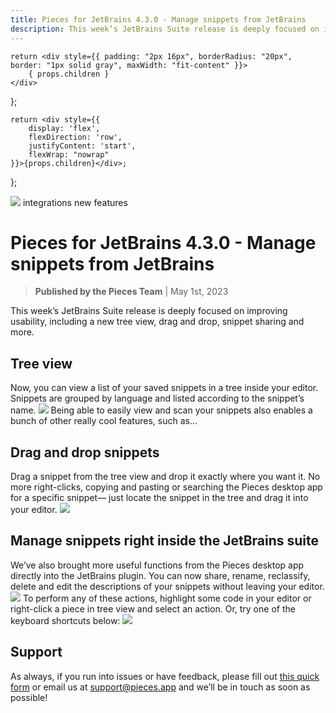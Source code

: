 ```yaml
---
title: Pieces for JetBrains 4.3.0 - Manage snippets from JetBrains
description: This week’s JetBrains Suite release is deeply focused on improving usability, including a new tree view, drag and drop, snippet sharing and more.
---
```


    return <div style={{ padding: "2px 16px", borderRadius: "20px", border: "1px solid gray", maxWidth: "fit-content" }}>
        { props.children }
    </div>
};

    return <div style={{
        display: 'flex',
        flexDirection: 'row',
        justifyContent: 'start',
        flexWrap: "nowrap"
    }}>{props.children}</div>;
};

<link rel="canonical" href="https://code.pieces.app/updates/pieces-for-jetbrains-4-3-0-manage-snippets-from-jetbrains" />

![](https://uploads-ssl.webflow.com/6143afec68f555387049efb3/630d8827169f6c0d182b1651_ezgif_com-gif-maker63_3875f3a6dc50ce8e2e74d764693a1443_2000.png)
<GridFlexRow><Tag>integrations</Tag> <Tag>new features</Tag></GridFlexRow>

# Pieces for JetBrains 4.3.0 - Manage snippets from JetBrains
> **Published by the Pieces Team** | May 1st, 2023

This week’s JetBrains Suite release is deeply focused on improving usability, including a new tree view, drag and drop, snippet sharing and more.

## Tree view
Now, you can view a list of your saved snippets in a tree inside your editor. Snippets are grouped by language and listed according to the snippet’s name.
![](https://uploads-ssl.webflow.com/6143afec68f555387049efb3/630d8828169f6c40e22b16ba_ezgif_com-gif-maker61_14741a30ad11dec73c0fdb98a50d283e_800.png)
Being able to easily view and scan your snippets also enables a bunch of other really cool features, such as…

## Drag and drop snippets
Drag a snippet from the tree view and drop it exactly where you want it. No more right-clicks, copying and pasting or searching the Pieces desktop app for a specific snippet— just locate the snippet in the tree and drag it into your editor.
![](https://uploads-ssl.webflow.com/6143afec68f555387049efb3/630d8828169f6c60832b16b9_i7aetq1ndhx7wc1o8va490rwalr5_b17c47f07270b991d3d30fe1eaf2789d.gif)

## Manage snippets right inside the JetBrains suite
We’ve also brought more useful functions from the Pieces desktop app directly into the JetBrains plugin. You can now share, rename, reclassify, delete and edit the descriptions of your snippets without leaving your editor.
![](https://uploads-ssl.webflow.com/6143afec68f555387049efb3/630d8827169f6c4f0c2b167e_en7o9qr2i9li11xyxlxkg8p16g8m_d294ae0dba8710f38aa982e9959db3d2_800.png)
To perform any of these actions, highlight some code in your editor or right-click a piece in tree view and select an action. Or, try one of the keyboard shortcuts below:
![](https://uploads-ssl.webflow.com/6143afec68f555387049efb3/630d8828169f6cd8822b16b8_ezgif_com-gif-maker62_436ed8d4fbde23922293e3fd7d17baf7_800.png)

## Support
As always, if you run into issues or have feedback, please fill out <a href="https://getpieces.typeform.com/to/mCjBSIjF" target="_blank" rel="noopener noreferrer">this quick form</a> or email us at <a href="mailto:support@pieces.app" target="_blank" rel="noopener noreferrer">support@pieces.app</a> and we’ll be in touch as soon as possible!
